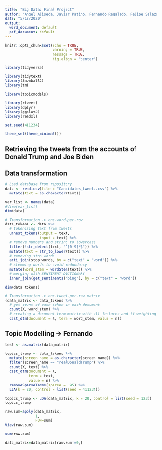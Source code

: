 ---
title: "Big Data: Final Project"
author: "Angel Aliseda, Javier Patino, Fernando Regalado, Felipe Salazar"
date: "5/12/2020"
output:
  word_document: default
  pdf_document: default
---

```{r setup, include=FALSE}
knitr::opts_chunk$set(echo = TRUE,
                      warning = TRUE,
                      message = TRUE,
                      fig.align = "center")

library(tidyverse)

library(tidytext)
library(SnowballC)
library(tm)

library(topicmodels)

library(rtweet)
library(dplyr)
library(ggplot2)
library(readxl)

set.seed(411234)

theme_set(theme_minimal())
```

## Retrieving the tweets from the accounts of Donald Trump and Joe Biden

## Data transformation
```{r Data}
# Load database from repository
data <- read.csv(file = "Candidates_tweets.csv") %>%
  mutate(text = as.character(text))

var_list <- names(data)
#View(var_list)
dim(data)
```

```{r data one-word-per-row}
# Transformation -> one-word-per-row
data_tokens <- data %>% 
  # tokenizing text from tweets
  unnest_tokens(output = text,                       
                input = text) %>%
  # remove numbers and string to lowercase
  filter(!str_detect(text, "^[0-9]*$")) %>%
  mutate(text = str_to_lower(text)) %>%
  # removing stop words
  anti_join(stop_words, by = c("text" = "word")) %>%
  # stemming words to avoid redundancy
  mutate(word_stem = wordStem(text)) %>%
  # merging with SENTIMENT DICTIONARY
  inner_join(get_sentiments("bing"), by = c("text" = "word"))

dim(data_tokens)
```

```{r data one-tweet-per-row matrix}
# Transformation -> one-tweet-per-row matrix
(data_matrix <- data_tokens %>%
  # get count of each token in each document
  count(X, word_stem) %>%
  # creating a document-term matrix with all features and tf weighting
  cast_dtm(document = X, term = word_stem, value = n))
```

## Topic Modelling -> Fernando
```{r}
test <- as.matrix(data_matrix)

topics_trump <- data_tokens %>%
  mutate(screen_name = as.character(screen_name)) %>%
  filter(screen_name == "realDonaldTrump") %>%
  count(X, text) %>%
  cast_dtm(document = X,
           term = text,
           value = n) %>%
  removeSparseTerms(sparse = .95) %>%
  LDA(k = 20, control = list(seed = 411234))

topics_trump <- LDA(data_matrix, k = 20, control = list(seed = 123))
topics_trump

raw.sum=apply(data_matrix,
              1,
              FUN=sum)
View(raw.sum)

sum(raw.sum)

data_matrix=data_matrix[raw.sum!=0,]
```

